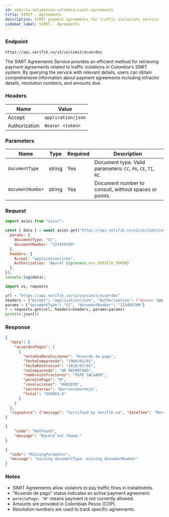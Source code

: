 ```yaml
---
id: vehicle-validation-colombia-simit-agreements
title: SIMIT - Agreements
description: SIMIT payment agreements for traffic violations service
sidebar_label: SIMIT - Agreements
---
```



### Endpoint

```
https://api.verifik.co/v2/co/simit/acuerdos
```

The SIMIT Agreements Service provides an efficient method for retrieving payment agreements related to traffic violations in Colombia's SIMIT system. By querying the service with relevant details, users can obtain comprehensive information about payment agreements including infractor details, resolution numbers, and amounts due.

### Headers

| Name | Value |
| --- | --- |
| Accept | `application/json` |
| Authorization | `Bearer <token>` |

### Parameters

| Name | Type | Required | Description |
| --- | --- | --- | --- |
| `documentType` | string | Yes | Document type. Valid parameters: `CC`, `PA`, `CE`, `TI`, `RC`. |
| `documentNumber` | string | Yes | Document number to consult, without spaces or points. |

### Request

<Tabs>
  <TabItem value="node" label="Node.js">

```javascript
import axios from "axios";

const { data } = await axios.get("https://api.verifik.co/v2/co/simit/acuerdos", {
  params: { 
    documentType: "CC", 
    documentNumber: "123456789" 
  },
  headers: { 
    Accept: "application/json", 
    Authorization: `Bearer ${process.env.VERIFIK_TOKEN}` 
  },
});
console.log(data);
```

  </TabItem>
  <TabItem value="python" label="Python">

```python
import os, requests

url = "https://api.verifik.co/v2/co/simit/acuerdos"
headers = {"Accept": "application/json", "Authorization": f"Bearer {os.getenv('VERIFIK_TOKEN')}"}
params = {"documentType": "CC", "documentNumber": "123456789"}
r = requests.get(url, headers=headers, params=params)
print(r.json())
```

  </TabItem>
</Tabs>

### Response

<Tabs>
  <TabItem value="200" label="200">

```json
{
  "data": {
    "acuerdosPagos": [
      {
        "estadosResoluciones": "Acuerdo de pago",
        "fechaComparendo": "1900/01/01",
        "fechaResolucion": "2018/07/05",
        "noComparendo": "NO REPORTADO",
        "nombresInfractores": "PEPE SALGADO",
        "permitePago": "N",
        "resoluciones": "0003030",
        "secretarias": "Barrancabermeja",
        "total": "558864.0"
      }
    ]
  },
  "signature": {"message": "Certified by Verifik.co", "dateTime": "March 3, 2022 12:11 PM"}
}
```

  </TabItem>
  <TabItem value="404" label="404">

```json
{
    "code": "NotFound",
    "message": "Record not found."
}
```

  </TabItem>
  <TabItem value="409" label="409">

```json
{
  "code": "MissingParameter",
  "message": "missing documentType. missing documentNumber"
}
```

  </TabItem>
</Tabs>

### Notes

- SIMIT Agreements allow violators to pay traffic fines in installments.
- "Acuerdo de pago" status indicates an active payment agreement.
- `permitePago: "N"` means payment is not currently allowed.
- Amounts are provided in Colombian Pesos (COP).
- Resolution numbers are used to track specific agreements.